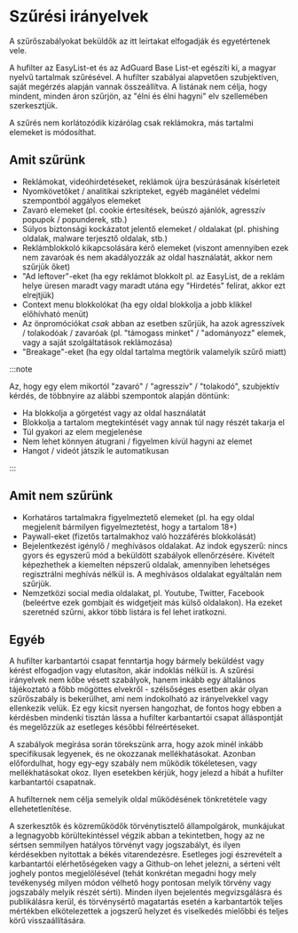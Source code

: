 # Szűrési irányelvek

A szűrőszabályokat beküldők az itt leírtakat elfogadják és egyetértenek vele.

A hufilter az EasyList-et és az AdGuard Base List-et egészíti ki, a magyar nyelvű tartalmak szűrésével.
A hufilter szabályai alapvetően szubjektíven, saját megérzés alapján vannak összeállítva.
A listának nem célja, hogy mindent, minden áron szűrjön, az "élni és élni hagyni" elv szellemében szerkesztjük.

A szűrés nem korlátozódik kizárólag csak reklámokra, más tartalmi elemeket is módosíthat.

## Amit szűrünk

- Reklámokat, videóhirdetéseket, reklámok újra beszúrásának kísérleteit
- Nyomkövetőket / analitikai szkripteket, egyéb magánélet védelmi szempontból aggályos elemeket
- Zavaró elemeket (pl. cookie értesítések, beúszó ajánlók, agresszív popupok / popunderek, stb.)
- Súlyos biztonsági kockázatot jelentő elemeket / oldalakat (pl. phishing oldalak, malware terjesztő oldalak, stb.)
- Reklámblokkoló kikapcsolására kérő elemeket (viszont amennyiben ezek nem zavaróak és nem akadályozzák az oldal használatát, akkor nem szűrjük őket)
- "Ad leftover"-eket (ha egy reklámot blokkolt pl. az EasyList, de a reklám helye üresen maradt vagy maradt utána egy "Hirdetés" felirat, akkor ezt elrejtjük)
- Context menu blokkolókat (ha egy oldal blokkolja a jobb klikkel előhívható menüt)
- Az önpromóciókat _csak_ abban az esetben szűrjük, ha azok agresszívek / tolakodóak / zavaróak (pl. "támogass minket" / "adományozz" elemek, vagy a saját szolgáltatások reklámozása)
- "Breakage"-eket (ha egy oldal tartalma megtörik valamelyik szűrő miatt)

:::note

Az, hogy egy elem mikortól "zavaró" / "agresszív" / "tolakodó", szubjektív kérdés,
de többnyire az alábbi szempontok alapján döntünk:

- Ha blokkolja a görgetést vagy az oldal használatát
- Blokkolja a tartalom megtekintését vagy annak túl nagy részét takarja el
- Túl gyakori az elem megjelenése
- Nem lehet könnyen átugrani / figyelmen kívül hagyni az elemet
- Hangot / videót játszik le automatikusan

:::

## Amit nem szűrünk

- Korhatáros tartalmakra figyelmeztető elemeket (pl. ha egy oldal megjelenít bármilyen figyelmeztetést, hogy a tartalom 18+)
- Paywall-eket (fizetős tartalmakhoz való hozzáférés blokkolását)
- Bejelentkezést igénylő / meghívásos oldalakat. Az indok egyszerű: nincs gyors és egyszerű mód a beküldött szabályok ellenőrzésére. Kivételt képezhethek a kiemelten népszerű oldalak, amennyiben lehetséges regisztrálni meghívás nélkül is.
A meghívásos oldalakat egyáltalán nem szűrjük.
- Nemzetközi social media oldalakat, pl. Youtube, Twitter, Facebook (beleértve ezek gombjait és widgetjeit más külső oldalakon). Ha ezeket szeretnéd szűrni, akkor több listára is fel lehet iratkozni.

## Egyéb

A hufilter karbantartói csapat fenntartja hogy bármely beküldést vagy kérést elfogadjon vagy elutasíton, akár indoklás nélkül is. 
A szűrési irányelvek nem kőbe vésett szabályok, hanem inkább egy általános tájékoztató a főbb mögöttes elvekről - szélsőséges esetben akár olyan szűrőszabály is bekerülhet, ami nem indokolható az irányelvekkel vagy ellenkezik velük.
Ez egy kicsit nyersen hangozhat, de fontos hogy ebben a kérdésben mindenki tisztán lássa a hufilter karbantartói csapat álláspontját és megelőzzük az esetleges későbbi félreértéseket. 

A szabályok megírása során törekszünk arra, hogy azok minél inkább specifikusak legyenek, és ne okozzanak mellékhatásokat. Azonban előfordulhat, hogy egy-egy szabály nem működik tökéletesen, vagy mellékhatásokat okoz. Ilyen esetekben kérjük, hogy jelezd a hibát a hufilter karbantartói csapatnak.

A hufilternek nem célja semelyik oldal működésének tönkretétele vagy ellehetetlenítése.

A szerkesztők és közreműködők törvénytisztelő állampolgárok, munkájukat a legnagyobb körültekintéssel végzik abban a tekintetben, hogy az ne sértsen semmilyen hatályos törvényt vagy jogszabályt, és ilyen kérdésekben nyitottak a békés vitarendezésre. Esetleges jogi észrevételt a karbantartói elérhetőségeken vagy a Github-on lehet jelezni, a sérteni vélt joghely pontos megjelölésével (tehát konkrétan megadni hogy mely tevékenység milyen módon vélhető hogy pontosan melyik törvény vagy jogszabály melyik részét sérti). Minden ilyen bejelentés megvizsgálásra és publikálásra kerül, és törvénysértő magatartás esetén a karbantartók teljes mértékben elkötelezettek a jogszerű helyzet és viselkedés mielőbbi és teljes körű visszaállítására.
